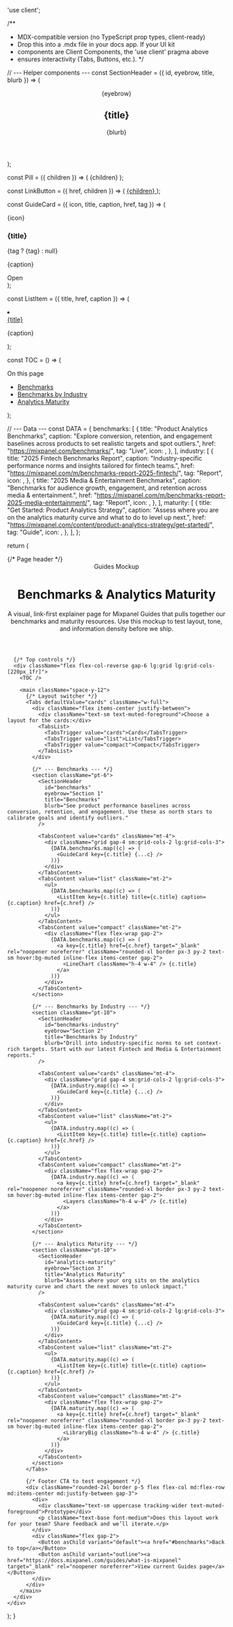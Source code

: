 'use client';


/**
 * MDX-compatible version (no TypeScript prop types, client-ready)
 * Drop this into a .mdx file in your docs app. If your UI kit
 * components are Client Components, the 'use client' pragma above
 * ensures interactivity (Tabs, Buttons, etc.).
 */

// --- Helper components ---
const SectionHeader = ({ id, eyebrow, title, blurb }) => (
  <header id={id} className="scroll-mt-24">
    <div className="text-sm uppercase tracking-wider text-muted-foreground">{eyebrow}</div>
    <h2 className="mt-1 text-2xl md:text-3xl font-semibold">{title}</h2>
    <p className="mt-2 text-muted-foreground max-w-3xl">{blurb}</p>
  </header>
);

const Pill = ({ children }) => (
  <span className="inline-flex items-center rounded-full border px-2 py-0.5 text-xs font-medium">{children}</span>
);

const LinkButton = ({ href, children }) => (
  <a href={href} target="_blank" rel="noopener noreferrer" className="inline-flex items-center gap-1 text-sm font-medium text-primary hover:underline">
    {children} <ExternalLink className="h-4 w-4" />
  </a>
);

const GuideCard = ({ icon, title, caption, href, tag }) => (
  <Card className="group overflow-hidden border bg-card transition-shadow hover:shadow-lg">
    <CardContent className="p-5">
      <div className="flex items-start gap-3">
        <div className="rounded-2xl bg-muted p-2">{icon}</div>
        <div className="flex-1">
          <div className="flex items-center gap-2">
            <h3 className="text-lg font-semibold leading-tight">{title}</h3>
            {tag ? <Pill>{tag}</Pill> : null}
          </div>
          <p className="mt-1 text-sm text-muted-foreground">{caption}</p>
          <div className="mt-3">
            <LinkButton href={href}>Open</LinkButton>
          </div>
        </div>
      </div>
    </CardContent>
  </Card>
);

const ListItem = ({ title, href, caption }) => (
  <li className="py-3">
    <div className="flex items-start justify-between gap-4">
      <div>
        <a href={href} target="_blank" rel="noopener noreferrer" className="font-medium hover:underline">
          {title}
        </a>
        <p className="text-sm text-muted-foreground mt-1">{caption}</p>
      </div>
      <ExternalLink className="h-4 w-4 shrink-0 mt-1 text-muted-foreground" />
    </div>
  </li>
);

const TOC = () => (
  <nav aria-label="Table of contents" className="sticky top-4 hidden lg:block">
    <div className="rounded-2xl border p-4">
      <div className="text-xs uppercase tracking-wider text-muted-foreground">On this page</div>
      <ul className="mt-2 space-y-2 text-sm">
        <li><a className="hover:underline" href="#benchmarks">Benchmarks</a></li>
        <li><a className="hover:underline" href="#benchmarks-industry">Benchmarks by Industry</a></li>
        <li><a className="hover:underline" href="#analytics-maturity">Analytics Maturity</a></li>
      </ul>
    </div>
  </nav>
);

// --- Data ---
const DATA = {
  benchmarks: [
    {
      title: "Product Analytics Benchmarks",
      caption:
        "Explore conversion, retention, and engagement baselines across products to set realistic targets and spot outliers.",
      href: "https://mixpanel.com/benchmarks/",
      tag: "Live",
      icon: <LineChart className="h-5 w-5" />,
    },
  ],
  industry: [
    {
      title: "2025 Fintech Benchmarks Report",
      caption: "Industry-specific performance norms and insights tailored for fintech teams.",
      href: "https://mixpanel.com/m/benchmarks-report-2025-fintech/",
      tag: "Report",
      icon: <Layers className="h-5 w-5" />,
    },
    {
      title: "2025 Media & Entertainment Benchmarks",
      caption: "Benchmarks for audience growth, engagement, and retention across media & entertainment.",
      href: "https://mixpanel.com/m/benchmarks-report-2025-media-entertainment/",
      tag: "Report",
      icon: <Layers className="h-5 w-5" />,
    },
  ],
  maturity: [
    {
      title: "Get Started: Product Analytics Strategy",
      caption: "Assess where you are on the analytics maturity curve and what to do to level up next.",
      href: "https://mixpanel.com/content/product-analytics-strategy/get-started/",
      tag: "Guide",
      icon: <LibraryBig className="h-5 w-5" />,
    },
  ],
};

  return (
    <div className="mx-auto max-w-6xl px-4 py-10 md:py-14">
      {/* Page header */}
      <header className="mb-8 md:mb-10">
        <div className="flex items-center gap-2 text-primary"><Sparkles className="h-5 w-5" /><span className="text-sm font-medium">Guides Mockup</span></div>
        <h1 className="mt-1 text-3xl md:text-4xl font-semibold">Benchmarks & Analytics Maturity</h1>
        <p className="mt-2 max-w-3xl text-muted-foreground">
          A visual, link-first explainer page for Mixpanel Guides that pulls together our benchmarks and maturity resources. Use this mockup to test layout, tone, and information density before we ship.
        </p>
      </header>

      {/* Top controls */}
      <div className="flex flex-col-reverse gap-6 lg:grid lg:grid-cols-[220px_1fr]">
        <TOC />

        <main className="space-y-12">
          {/* Layout switcher */}
          <Tabs defaultValue="cards" className="w-full">
            <div className="flex items-center justify-between">
              <div className="text-sm text-muted-foreground">Choose a layout for the cards:</div>
              <TabsList>
                <TabsTrigger value="cards">Cards</TabsTrigger>
                <TabsTrigger value="list">List</TabsTrigger>
                <TabsTrigger value="compact">Compact</TabsTrigger>
              </TabsList>
            </div>

            {/* --- Benchmarks --- */}
            <section className="pt-6">
              <SectionHeader
                id="benchmarks"
                eyebrow="Section 1"
                title="Benchmarks"
                blurb="See product performance baselines across conversion, retention, and engagement. Use these as north stars to calibrate goals and identify outliers."
              />

              <TabsContent value="cards" className="mt-4">
                <div className="grid gap-4 sm:grid-cols-2 lg:grid-cols-3">
                  {DATA.benchmarks.map((c) => (
                    <GuideCard key={c.title} {...c} />
                  ))}
                </div>
              </TabsContent>
              <TabsContent value="list" className="mt-2">
                <ul>
                  {DATA.benchmarks.map((c) => (
                    <ListItem key={c.title} title={c.title} caption={c.caption} href={c.href} />
                  ))}
                </ul>
              </TabsContent>
              <TabsContent value="compact" className="mt-2">
                <div className="flex flex-wrap gap-2">
                  {DATA.benchmarks.map((c) => (
                    <a key={c.title} href={c.href} target="_blank" rel="noopener noreferrer" className="rounded-xl border px-3 py-2 text-sm hover:bg-muted inline-flex items-center gap-2">
                      <LineChart className="h-4 w-4" /> {c.title}
                    </a>
                  ))}
                </div>
              </TabsContent>
            </section>

            {/* --- Benchmarks by Industry --- */}
            <section className="pt-10">
              <SectionHeader
                id="benchmarks-industry"
                eyebrow="Section 2"
                title="Benchmarks by Industry"
                blurb="Drill into industry-specific norms to set context-rich targets. Start with our latest Fintech and Media & Entertainment reports."
              />

              <TabsContent value="cards" className="mt-4">
                <div className="grid gap-4 sm:grid-cols-2 lg:grid-cols-3">
                  {DATA.industry.map((c) => (
                    <GuideCard key={c.title} {...c} />
                  ))}
                </div>
              </TabsContent>
              <TabsContent value="list" className="mt-2">
                <ul>
                  {DATA.industry.map((c) => (
                    <ListItem key={c.title} title={c.title} caption={c.caption} href={c.href} />
                  ))}
                </ul>
              </TabsContent>
              <TabsContent value="compact" className="mt-2">
                <div className="flex flex-wrap gap-2">
                  {DATA.industry.map((c) => (
                    <a key={c.title} href={c.href} target="_blank" rel="noopener noreferrer" className="rounded-xl border px-3 py-2 text-sm hover:bg-muted inline-flex items-center gap-2">
                      <Layers className="h-4 w-4" /> {c.title}
                    </a>
                  ))}
                </div>
              </TabsContent>
            </section>

            {/* --- Analytics Maturity --- */}
            <section className="pt-10">
              <SectionHeader
                id="analytics-maturity"
                eyebrow="Section 3"
                title="Analytics Maturity"
                blurb="Assess where your org sits on the analytics maturity curve and chart the next moves to unlock impact."
              />

              <TabsContent value="cards" className="mt-4">
                <div className="grid gap-4 sm:grid-cols-2 lg:grid-cols-3">
                  {DATA.maturity.map((c) => (
                    <GuideCard key={c.title} {...c} />
                  ))}
                </div>
              </TabsContent>
              <TabsContent value="list" className="mt-2">
                <ul>
                  {DATA.maturity.map((c) => (
                    <ListItem key={c.title} title={c.title} caption={c.caption} href={c.href} />
                  ))}
                </ul>
              </TabsContent>
              <TabsContent value="compact" className="mt-2">
                <div className="flex flex-wrap gap-2">
                  {DATA.maturity.map((c) => (
                    <a key={c.title} href={c.href} target="_blank" rel="noopener noreferrer" className="rounded-xl border px-3 py-2 text-sm hover:bg-muted inline-flex items-center gap-2">
                      <LibraryBig className="h-4 w-4" /> {c.title}
                    </a>
                  ))}
                </div>
              </TabsContent>
            </section>
          </Tabs>

          {/* Footer CTA to test engagement */}
          <div className="rounded-2xl border p-5 flex flex-col md:flex-row md:items-center md:justify-between gap-3">
            <div>
              <div className="text-sm uppercase tracking-wider text-muted-foreground">Prototype</div>
              <p className="text-base font-medium">Does this layout work for your team? Share feedback and we’ll iterate.</p>
            </div>
            <div className="flex gap-2">
              <Button asChild variant="default"><a href="#benchmarks">Back to top</a></Button>
              <Button asChild variant="outline"><a href="https://docs.mixpanel.com/guides/what-is-mixpanel" target="_blank" rel="noopener noreferrer">View current Guides page</a></Button>
            </div>
          </div>
        </main>
      </div>
    </div>
  );
}

